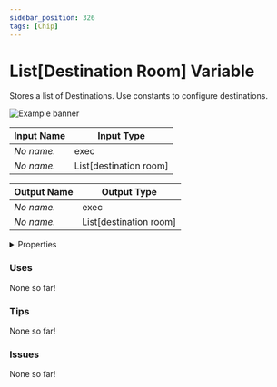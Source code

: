 ```yaml
---
sidebar_position: 326
tags: [Chip]
---
```


# List[Destination Room] Variable

Stores a list of Destinations. Use constants to configure destinations.



![Example banner](./assets/fff164aa-d775-4d67-a6b0-d1396cb74161.svg)

| Input Name | Input Type |
|-----------|-----------|
| *No name.* | exec |
| *No name.* | List[destination room] |

| Output Name | Output Type |
|-----------|-----------|
| *No name.* | exec |
| *No name.* | List[destination room] |


<details>
  <summary>Properties</summary>
  <div>
    <div>
    <table>
      <thead>
        <tr>
          <th>Is beta required?</th>
          <th>❌</th>
        </tr>
        <tr>
          <th>Is this chip a trolling risk?</th>
          <th>❌</th>
        </tr>
        <tr>
          <th>Chip UUPD</th>
          <th>._uuid</th>
        </tr>
      </thead>
    </table>
    </div>
  </div>
</details>

### Uses

None so far!

### Tips

None so far!

### Issues

None so far!